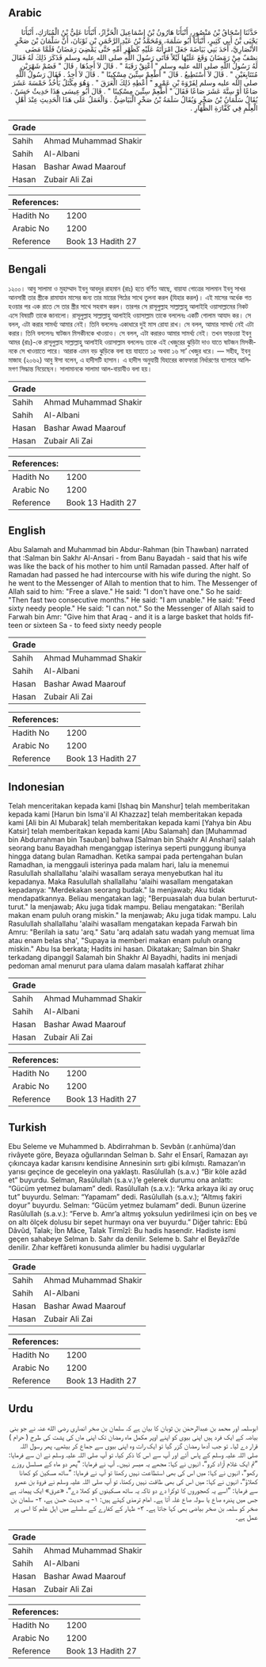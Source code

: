 ## Arabic


<div dir="rtl" lang="ar" style={{fontSize:'larger',backgroundColor:'#f8f9fa',padding:20}}>
حَدَّثَنَا إِسْحَاقُ بْنُ مَنْصُورٍ، أَنْبَأَنَا هَارُونُ بْنُ إِسْمَاعِيلَ الْخَزَّازُ، أَنْبَأَنَا عَلِيُّ بْنُ الْمُبَارَكِ، أَنْبَأَنَا يَحْيَى بْنُ أَبِي كَثِيرٍ، أَنْبَأَنَا أَبُو سَلَمَةَ، وَمُحَمَّدُ بْنُ عَبْدِ الرَّحْمَنِ بْنِ ثَوْبَانَ، أَنَّ سَلْمَانَ بْنَ صَخْرٍ الأَنْصَارِيَّ، أَحَدَ بَنِي بَيَاضَةَ جَعَلَ امْرَأَتَهُ عَلَيْهِ كَظَهْرِ أُمِّهِ حَتَّى يَمْضِيَ رَمَضَانُ فَلَمَّا مَضَى نِصْفٌ مِنْ رَمَضَانَ وَقَعَ عَلَيْهَا لَيْلاً فَأَتَى رَسُولَ اللَّهِ صلى الله عليه وسلم فَذَكَرَ ذَلِكَ لَهُ فَقَالَ لَهُ رَسُولُ اللَّهِ صلى الله عليه وسلم ‏"‏ أَعْتِقْ رَقَبَةً ‏"‏ ‏.‏ قَالَ لاَ أَجِدُهَا ‏.‏ قَالَ ‏"‏ فَصُمْ شَهْرَيْنِ مُتَتَابِعَيْنِ ‏"‏ ‏.‏ قَالَ لاَ أَسْتَطِيعُ ‏.‏ قَالَ ‏"‏ أَطْعِمْ سِتِّينَ مِسْكِينًا ‏"‏ ‏.‏ قَالَ لاَ أَجِدُ ‏.‏ فَقَالَ رَسُولُ اللَّهِ صلى الله عليه وسلم لِفَرْوَةَ بْنِ عَمْرٍو ‏"‏ أَعْطِهِ ذَلِكَ الْعَرَقَ ‏"‏ ‏.‏ وَهُوَ مِكْتَلٌ يَأْخُذُ خَمْسَةَ عَشَرَ صَاعًا أَوْ سِتَّةَ عَشَرَ صَاعًا فَقَالَ ‏"‏ أَطْعِمْ سِتِّينَ مِسْكِينًا ‏"‏ ‏.‏ قَالَ أَبُو عِيسَى هَذَا حَدِيثٌ حَسَنٌ ‏.‏ يُقَالُ سَلْمَانُ بْنُ صَخْرٍ وَيُقَالُ سَلَمَةُ بْنُ صَخْرٍ الْبَيَاضِيُّ ‏.‏ وَالْعَمَلُ عَلَى هَذَا الْحَدِيثِ عِنْدَ أَهْلِ الْعِلْمِ فِي كَفَّارَةِ الظِّهَارِ ‏.‏
</div>
<div style={{backgroundColor:'#f8f9fa',padding:20, marginBottom: 10}}><table> <thead> <tr> <th>Grade</th> <th></th> </tr> </thead> <tbody> <tr><td>Sahih</td><td>Ahmad Muhammad Shakir</td></tr><tr><td>Sahih</td><td>Al-Albani</td></tr><tr><td>Hasan</td><td>Bashar Awad Maarouf</td></tr><tr><td>Hasan</td><td>Zubair Ali Zai</td></tr></tbody></table><table> <thead> <tr> <th>References:</th> <th></th> </tr> </thead> <tbody><tr><td>Hadith No</td><td>1200</td></tr><tr><td>Arabic No</td><td>1200</td></tr><tr><td>Reference</td><td>Book 13 Hadith 27</td></tr></tbody></table></div>

## Bengali


<div dir="ltr" lang="bn" style={{fontSize:'larger',backgroundColor:'#f8f9fa',padding:20}}>
১২০০। আবু সালামা ও মুহাম্মাদ ইবনু আবদুর রাহমান (রাঃ) হতে বর্ণিত আছে, বায়াযা গোত্রের সালমান ইবনু সাখর আনসারী তার স্ত্রীকে রামাযান মাসের জন্য তার মায়ের পিঠের সাথে তুলনা করল (যিহার করল)। এই মাসের অর্ধেক গত হওয়ার পর এক রাতে সে তার স্ত্রীর সাথে সহবাস করল। তারপর সে রাসূলুল্লাহ সাল্লাল্লাহু আলাইহি ওয়াসাল্লামের নিকট এসে বিষয়টি তাকে জানালো। রাসূলুল্লাহ সাল্লাল্লাহু আলাইহি ওয়াসাল্লাম তাকে বললেনঃ একটি গোলাম আযাদ কর। সে বলল, এটা করার সামর্থ্য আমার নেই। তিনি বললেনঃ একাধারে দুই মাস রোযা রাখ। সে বলল, আমার সামর্থ্য নেই এটা করার। তিনি বললেনঃ ষাটজন মিসকীনকে খাওয়াও। সে বলল, এটা করারও আমার সামর্থ্য নেই। তখন ফারওয়া ইবনু আমর (রাঃ)-কে রাসূলুল্লাহ সাল্লাল্লাহু আলাইহি ওয়াসাল্লাম বললেনঃ তাকে এই খেজুরের ঝুড়িটা দাও যাতে ষাটজন মিসকীনকে সে খাওয়াতে পারে। আরাক এমন বড় ঝুড়িকে বলা হয় যাহাতে ১৫ অথবা ১৬ সা’ খেজুর ধরে। — সহীহ, ইবনু মাজাহ (২০৬২) আবু ঈসা বলেন, এ হাদীসটি হাসান। এ হাদীস অনুযায়ী যিহারের কাফফারা নির্ধারণের ব্যাপারে আলিমগণ সিদ্ধান্ত নিয়েছেন। সালামানকে সালামা আল-বায়াযীও বলা হয়।
</div>
<div style={{backgroundColor:'#f8f9fa',padding:20, marginBottom: 10}}><table> <thead> <tr> <th>Grade</th> <th></th> </tr> </thead> <tbody> <tr><td>Sahih</td><td>Ahmad Muhammad Shakir</td></tr><tr><td>Sahih</td><td>Al-Albani</td></tr><tr><td>Hasan</td><td>Bashar Awad Maarouf</td></tr><tr><td>Hasan</td><td>Zubair Ali Zai</td></tr></tbody></table><table> <thead> <tr> <th>References:</th> <th></th> </tr> </thead> <tbody><tr><td>Hadith No</td><td>1200</td></tr><tr><td>Arabic No</td><td>1200</td></tr><tr><td>Reference</td><td>Book 13 Hadith 27</td></tr></tbody></table></div>

## English


<div dir="ltr" lang="en" style={{fontSize:'larger',backgroundColor:'#f8f9fa',padding:20}}>
Abu Salamah and Muhammad bin Abdur-Rahman (bin Thawban) narrated that :Salman bin Sakhr Al-Ansari - from Banu Bayadah - said that his wife was like the back of his mother to him until Ramadan passed. After half of Ramadan had passed he had intercourse with his wife during the night. So he went to the Messenger of Allah to mention that to him. The Messenger of Allah said to him: "Free a slave." He said: "I don't have one." So he said: "Then fast two consecutive months." He said: "I am unable." He said: "Feed sixty needy people." He said: "I can not." So the Messenger of Allah said to Farwah bin Amr: "Give him that Araq - and it is a large basket that holds fifteen or sixteen Sa - to feed sixty needy people
</div>
<div style={{backgroundColor:'#f8f9fa',padding:20, marginBottom: 10}}><table> <thead> <tr> <th>Grade</th> <th></th> </tr> </thead> <tbody> <tr><td>Sahih</td><td>Ahmad Muhammad Shakir</td></tr><tr><td>Sahih</td><td>Al-Albani</td></tr><tr><td>Hasan</td><td>Bashar Awad Maarouf</td></tr><tr><td>Hasan</td><td>Zubair Ali Zai</td></tr></tbody></table><table> <thead> <tr> <th>References:</th> <th></th> </tr> </thead> <tbody><tr><td>Hadith No</td><td>1200</td></tr><tr><td>Arabic No</td><td>1200</td></tr><tr><td>Reference</td><td>Book 13 Hadith 27</td></tr></tbody></table></div>

## Indonesian


<div dir="ltr" lang="id" style={{fontSize:'larger',backgroundColor:'#f8f9fa',padding:20}}>
Telah menceritakan kepada kami [Ishaq bin Manshur] telah memberitakan kepada kami [Harun bin Isma'il Al Khazzaz] telah memberitakan kepada kami [Ali bin Al Mubarak] telah memberitakan kepada kami [Yahya bin Abu Katsir] telah memberitakan kepada kami [Abu Salamah] dan [Muhammad bin Abdurrahman bin Tsauban] bahwa [Salman bin Shakhr Al Anshari] salah seorang banu Bayadhah menganggap isterinya seperti punggung ibunya hingga datang bulan Ramadhan. Ketika sampai pada pertengahan bulan Ramadhan, ia menggauli isterinya pada malam hari, lalu ia menemui Rasulullah shallallahu 'alaihi wasallam seraya menyebutkan hal itu kepadanya. Maka Rasulullah shallallahu 'alaihi wasallam mengatakan kepadanya: "Merdekakan seorang budak." Ia menjawab; Aku tidak mendapatkannya. Beliau mengatakan lagi; "Berpuasalah dua bulan berturut-turut." Ia menjawab; Aku juga tidak mampu. Beliau mengatakan: "Berilah makan enam puluh orang miskin." Ia menjawab; Aku juga tidak mampu. Lalu Rasulullah shallallahu 'alaihi wasallam mengatakan kepada Farwah bin Amru: "Berilah ia satu 'arq." Satu 'arq adalah satu wadah yang memuat lima atau enam belas sha', "Supaya ia memberi makan enam puluh orang miskin." Abu Isa berkata; Hadits ini hasan. Dikatakan; Salman bin Shakr terkadang dipanggil Salamah bin Shakhr Al Bayadhi, hadits ini menjadi pedoman amal menurut para ulama dalam masalah kaffarat zhihar
</div>
<div style={{backgroundColor:'#f8f9fa',padding:20, marginBottom: 10}}><table> <thead> <tr> <th>Grade</th> <th></th> </tr> </thead> <tbody> <tr><td>Sahih</td><td>Ahmad Muhammad Shakir</td></tr><tr><td>Sahih</td><td>Al-Albani</td></tr><tr><td>Hasan</td><td>Bashar Awad Maarouf</td></tr><tr><td>Hasan</td><td>Zubair Ali Zai</td></tr></tbody></table><table> <thead> <tr> <th>References:</th> <th></th> </tr> </thead> <tbody><tr><td>Hadith No</td><td>1200</td></tr><tr><td>Arabic No</td><td>1200</td></tr><tr><td>Reference</td><td>Book 13 Hadith 27</td></tr></tbody></table></div>

## Turkish


<div dir="ltr" lang="tr" style={{fontSize:'larger',backgroundColor:'#f8f9fa',padding:20}}>
Ebu Seleme ve Muhammed b. Abdirrahman b. Sevbân (r.anhüma)’dan rivâyete göre, Beyaza oğullarından Selman b. Sahr el Ensarî, Ramazan ayı çıkıncaya kadar karısını kendisine Annesinin sırtı gibi kılmıştı. Ramazan’ın yarısı geçince de geceleyin ona yaklaştı. Rasûlullah (s.a.v.) “Bir köle azâd et” buyurdu. Selman, Rasûlullah (s.a.v.)’e gelerek durumu ona anlattı: “Gücüm yetmez bulamam” dedi. Rasûlullah (s.a.v.): “Arka arkaya iki ay oruç tut” buyurdu. Selman: “Yapamam” dedi. Rasûlullah (s.a.v.); “Altmış fakiri doyur” buyurdu. Selman: “Gücüm yetmez bulamam” dedi. Bunun üzerine Rasûlullah (s.a.v.): “Ferve b. Amr’a altmış yoksulun yedirilmesi için on beş ve on altı ölçek dolusu bir sepet hurmayı ona ver buyurdu.” Diğer tahric: Ebû Dâvûd, Talak; İbn Mâce, Talak Tirmîzî: Bu hadis hasendir. Hadiste ismi geçen sahabeye Selman b. Sahr da denilir. Seleme b. Sahr el Beyâzî’de denilir. Zıhar keffâreti konusunda alimler bu hadisi uygularlar
</div>
<div style={{backgroundColor:'#f8f9fa',padding:20, marginBottom: 10}}><table> <thead> <tr> <th>Grade</th> <th></th> </tr> </thead> <tbody> <tr><td>Sahih</td><td>Ahmad Muhammad Shakir</td></tr><tr><td>Sahih</td><td>Al-Albani</td></tr><tr><td>Hasan</td><td>Bashar Awad Maarouf</td></tr><tr><td>Hasan</td><td>Zubair Ali Zai</td></tr></tbody></table><table> <thead> <tr> <th>References:</th> <th></th> </tr> </thead> <tbody><tr><td>Hadith No</td><td>1200</td></tr><tr><td>Arabic No</td><td>1200</td></tr><tr><td>Reference</td><td>Book 13 Hadith 27</td></tr></tbody></table></div>

## Urdu


<div dir="rtl" lang="ur" style={{fontSize:'larger',backgroundColor:'#f8f9fa',padding:20}}>
ابوسلمہ اور محمد بن عبدالرحمٰن بن ثوبان کا بیان ہے کہ سلمان بن صخر انصاری رضی الله عنہ نے جو بنی بیاضہ کے ایک فرد ہیں اپنی بیوی کو اپنے اوپر مکمل ماہ رمضان تک اپنی ماں کی پشت کی طرح ( حرام ) قرار دے لیا۔ تو جب آدھا رمضان گزر گیا تو ایک رات وہ اپنی بیوی سے جماع کر بیٹھے، پھر رسول اللہ صلی اللہ علیہ وسلم کے پاس آئے اور آپ سے اس کا ذکر کیا، تو آپ صلی اللہ علیہ وسلم نے ان سے فرمایا: ”تم ایک غلام آزاد کرو“، انہوں نے کہا: مجھے یہ میسر نہیں۔ آپ نے فرمایا: ”پھر دو ماہ کے مسلسل روزے رکھو“، انہوں نے کہا: میں اس کی بھی استطاعت نہیں رکھتا تو آپ نے فرمایا: ”ساٹھ مسکین کو کھانا کھلاؤ“، انہوں نے کہا: میں اس کی بھی طاقت نہیں رکھتا، تو آپ صلی اللہ علیہ وسلم نے فروۃ بن عمرو سے فرمایا: ”اسے یہ کھجوروں کا ٹوکرا دے دو تاکہ یہ ساٹھ مسکینوں کو کھلا دے“، «عرق» ایک پیمانہ ہے جس میں پندرہ صاع یا سولہ صاع غلہ آتا ہے۔ امام ترمذی کہتے ہیں: ۱- یہ حدیث حسن ہے، ۲- سلمان بن صخر کو سلمہ بن صخر بیاضی بھی کہا جاتا ہے۔ ۳- ظہار کے کفارے کے سلسلے میں اہل علم کا اسی پر عمل ہے۔
</div>
<div style={{backgroundColor:'#f8f9fa',padding:20, marginBottom: 10}}><table> <thead> <tr> <th>Grade</th> <th></th> </tr> </thead> <tbody> <tr><td>Sahih</td><td>Ahmad Muhammad Shakir</td></tr><tr><td>Sahih</td><td>Al-Albani</td></tr><tr><td>Hasan</td><td>Bashar Awad Maarouf</td></tr><tr><td>Hasan</td><td>Zubair Ali Zai</td></tr></tbody></table><table> <thead> <tr> <th>References:</th> <th></th> </tr> </thead> <tbody><tr><td>Hadith No</td><td>1200</td></tr><tr><td>Arabic No</td><td>1200</td></tr><tr><td>Reference</td><td>Book 13 Hadith 27</td></tr></tbody></table></div>